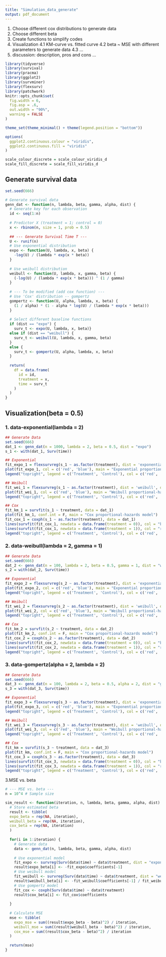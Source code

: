```yaml
---
title: "Simulation_data_generate"
output: pdf_document
---
```


1. Choose different cox distributions to generate data
2. Choose different beta
3. Create functions to simplify codes
4. Visualization
  4.1 KM-curve vs. fitted curve
  4.2 beta ~ MSE with different parameters to generate data
  4.3 ...
5. discussion: description, pros and cons
...
```r
library(tidyverse)
library(survival)
library(pracma)
library(ggplot2)
library(survminer)
library(flexsurv)
library(patchwork)
knitr::opts_chunk$set(
  fig.width = 6,
  fig.asp = .6,
  out.width = "90%",
  warning = FALSE
)

theme_set(theme_minimal() + theme(legend.position = "bottom"))

options(
  ggplot2.continuous.colour = "viridis",
  ggplot2.continuous.fill = "viridis"
)

scale_colour_discrete = scale_colour_viridis_d
scale_fill_discrete = scale_fill_viridis_d
```


## Generate survival data
```r
set.seed(666)

# Generate survival data
genn_dat <- function(n, lambda, beta, gamma, alpha, dist) {
  # Generate key for each observation
  id <- seq(1:n)
  
  # Predictor X (treatment = 1; control = 0)
  x <- rbinom(n, size = 1, prob = 0.5)
  
  ## --- Generate Survival Time T --- 
  U <- runif(n)
  # Use exponential distribution
  expo <- function(U, lambda, x, beta) {
    -log(U) / (lambda * exp(x * beta))
  }
  
  # Use weibull distribution
  weibull <- function(U, lambda, x, gamma, beta) {
    (-log(U) / (lambda * exp(x * beta))) ^ (1 / gamma)
  }
  
  # --- To be modified (add cox function) ---
  # Use 'Cox' distribution -- gompertz
  gompertz <- function(U, alpha, lambda, x, beta) {
    (1 / alpha) * (1 - alpha * log(U) / (lambda * exp(x * beta)))
  }
  
  # Select different baseline functions
  if (dist == "expo") {
    surv_t <- expo(U, lambda, x, beta)}
  else if (dist == "weibull") {
    surv_t <- weibull(U, lambda, x, gamma, beta)
  }
  else {
    surv_t <- gompertz(U, alpha, lambda, x, beta)
  }
  
  return(
    df = data.frame(
      id = id,
      treatment = x,
      time = surv_t
    )
  )
}
```

## Visualization(beta = 0.5)

### 1. data-exponential(lambda = 2)

```r
## Generate Data
set.seed(666)
dat_1 <- genn_dat(n = 1000, lambda = 2, beta = 0.5, dist = "expo")
s_1 <- with(dat_1, Surv(time))

## Exponential
fit_expo_1 = flexsurvreg(s_1 ~ as.factor(treatment), dist = 'exponential', data = dat_1)
plot(fit_expo_1, col = c('red', 'blue'), main = "Exponential proportional-hazards model")
legend("topright", legend = c('Treatment', 'Control'), col = c('red', 'blue'), lty = 1, cex = 0.8)

## Weibull
fit_wei_1 = flexsurvreg(s_1 ~ as.factor(treatment), dist = 'weibull', data = dat_1)
plot(fit_wei_1, col = c('red', 'blue'), main = "Weibull proportional-hazards model")
legend("topright", legend = c('Treatment', 'Control'), col = c('red', 'blue'), lty = 1, cex = 0.8)

## Cox
fit_km_1 = survfit(s_1 ~ treatment, data = dat_1)
plot(fit_km_1, conf.int = F, main = "Cox proportional-hazards model")
fit_cox_1 = coxph(s_1 ~ as.factor(treatment), data = dat_1)
lines(survfit(fit_cox_1, newdata = data.frame(treatment = 0)), col = "blue", conf.int = F)
lines(survfit(fit_cox_1, newdata = data.frame(treatment = 1)), col = "red", conf.int = F)
legend("topright", legend = c('Treatment', 'Control'), col = c('red', 'blue'), lty = 1, cex = 0.8)
```

### 2. data-weibull(lambda = 2, gamma = 1)

```r
## Generate Data
set.seed(666)
dat_2 <- genn_dat(n = 100, lambda = 2, beta = 0.5, gamma = 1, dist = "weibull")
s_2 = with(dat_2, Surv(time))

## Exponential
fit_expo_2 = flexsurvreg(s_2 ~ as.factor(treatment), dist = 'exponential', data = dat_2)
plot(fit_expo_2, col = c('red', 'blue'), main = "Exponential proportional-hazards model")
legend("topright", legend = c('Treatment', 'Control'), col = c('red', 'blue'), lty = 1, cex = 0.8)

## Weibull
fit_wei_2 = flexsurvreg(s_2 ~ as.factor(treatment), dist = 'weibull', data = dat_2)
plot(fit_wei_2, col = c('red', 'blue'), main = "Weibull proportional-hazards model")
legend("topright", legend = c('Treatment', 'Control'), col = c('red', 'blue'), lty = 1, cex = 0.8)

## Cox
fit_km_2 = survfit(s_2 ~ treatment, data = dat_2)
plot(fit_km_2, conf.int = F, main = "Cox proportional-hazards model")
fit_cox_2 = coxph(s_2 ~ as.factor(treatment), data = dat_2)
lines(survfit(fit_cox_2, newdata = data.frame(treatment = 0)), col = "blue", conf.int = F)
lines(survfit(fit_cox_2, newdata = data.frame(treatment = 1)), col = "red", conf.int = F)
legend("topright", legend = c('Treatment', 'Control'), col = c('red', 'blue'), lty = 1, cex = 0.8)
```

### 3. data-gompertz(alpha = 2, lambda = 2)

```r
## Generate Data
set.seed(666)
dat_3 <- genn_dat(n = 100, lambda = 2, beta = 0.5, alpha = 2, dist = "gompertz")
s_3 = with(dat_3, Surv(time))

## Exponential
fit_expo_3 = flexsurvreg(s_3 ~ as.factor(treatment), dist = 'exponential', data = dat_3)
plot(fit_expo_3, col = c('red', 'blue'), main = "Exponential proportional-hazards model")
legend("topright", legend = c('Treatment', 'Control'), col = c('red', 'blue'), lty = 1, cex = 0.8)

## Weibull
fit_wei_3 = flexsurvreg(s_3 ~ as.factor(treatment), dist = 'weibull', data = dat_3)
plot(fit_wei_3, col = c('red', 'blue'), main = "Weibull proportional-hazards model")
legend("topright", legend = c('Treatment', 'Control'), col = c('red', 'blue'), lty = 1, cex = 0.8)

## Cox
fit_km = survfit(s_3 ~ treatment, data = dat_3)
plot(fit_km, conf.int = F, main = "Cox proportional-hazards model")
fit_cox_3 = coxph(s_3 ~ as.factor(treatment), data = dat_3)
lines(survfit(fit_cox_3, newdata = data.frame(treatment = 0)), col = "blue", conf.int = F)
lines(survfit(fit_cox_3, newdata = data.frame(treatment = 1)), col = "red", conf.int = F)
legend("topright", legend = c('Treatment', 'Control'), col = c('red', 'blue'), lty = 1, cex = 0.8)

```

3.MSE vs. beta

```r
# --- MSE vs. beta ---
n = 10^4 # Sample size

sim_result <- function(iteration, n, lambda, beta, gamma, alpha, dist) {
  # Store estimated beta
  result <- tibble(
  expo_beta = rep(NA, iteration),
  weibull_beta = rep(NA, iteration),
  cox_beta = rep(NA, iteration)
  )
  
  for(i in 1:iteration) {
    # Generate data
    data <- genn_dat(n, lambda, beta, gamma, alpha, dist)
    
    # Use exponential model
    fit_expo <- survreg(Surv(data$time) ~ data$treatment, dist = "exponential")
    result$expo_beta[i] <- -fit_expo$coefficients[-1]
    # Use weibull model
    fit_weibull <- survreg(Surv(data$time) ~ data$treatment, dist = "weibull")
    result$weibull_beta[i] <- -fit_weibull$coefficients[-1] / fit_weibull$scale
    # Use gompertz model
    fit_cox <- coxph(Surv(data$time) ~ data$treatment)
    result$cox_beta[i] <- fit_cox$coefficients
    
  }
  
  # Calculate MSE
  mse <- tibble(
    expo_mse = sum((result$expo_beta - beta)^2) / iteration,
    weibull_mse = sum((result$weibull_beta - beta)^2) / iteration,
    cox_mse = sum((result$cox_beta - beta)^2) / iteration
  )
  
  return(mse)
}

```


